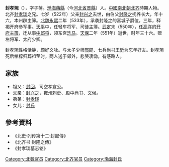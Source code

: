 '''封孝琬'''（{{bd|516年||551年||catIdx=F}}），字子蒨。[[渤海郡|渤海]][[蓨縣|蓨縣]]（今[[河北省|河北省]][[景縣|景縣]]）人。[[中國|中國]][[南北朝|南北朝]][[北齐|北齐]]時期人物。北齐[[封孝琰|封孝琰]]之兄。七岁（522年）父亲[[封兴之|封兴之]]去世，由伯父[[封隆之|封隆之]]抚养长大，年十六，本州辟主簿。[[北魏|北魏]][[永熙_(北魏)|永熙]]二年（533年），承袭封隆之的富城子爵位，三年，释褐开府参军事。[[天平|天平]]中，任轻车将军、司徒主簿。[[武定_(东魏)|武定]]末（550年），任[[高洋|高洋]]的[[开府|开府]][[主簿|主簿]]，迁从事[[中郎将|中郎将]]，领东宫[[洗马|洗马]]。[[天保_(北齐)|天保]]二年（551年）逝世，时年三十六。赠左将军、太府少卿。

封孝琬性格恬静，颇好文咏。与太子少师[[邢邵|邢邵]]、七兵尚书[[王昕|王昕]]为忘年好友。封孝琬死后棺椁归葬祖茔时，两人送于郊外，悲哭凄恸，有感路人。

== 家族 ==
{{main|渤海封氏}}
*祖父：[[封回|封回]]，司空孝宣公。 
*父亲：[[封兴之|封兴之]]，雍州刺史、殿中尚书、文侯。  
*弟弟：[[封孝琰|封孝琰]]
*女儿：[[封氏_(高紹義妃)|封氏]]

== 參考資料 ==
*《北史·列传第十二·封懿傳》 
*《北齐书·封隆之傳》
*《封孝琰墓志铭》 

{{DEFAULTSORT:F}}
[[Category:北魏官员|Category:北魏官员]]
[[Category:北齐官员|Category:北齐官员]]
[[Category:渤海封氏|Category:渤海封氏]]